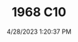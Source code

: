 ---
width: 4000
height: 6000
title: 1968 C10
description: Pro Street modified 1968 Chevrolet C10 pickup.
date: 4/28/2023 1:20:37 PM
cameraMake: Sony
cameraModel: ILCE-7M3
lens: 24-70mm F2.8 DG DN | Art 019
settingsfStop: f/2.8
settingsISO: ISO 125
settingsShutter: 1/1250
settingsFocalLength: 24 mm
---